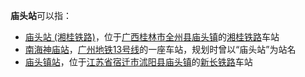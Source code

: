 '''庙头站'''可以指：
* [[庙头站_(湘桂铁路)|庙头站 (湘桂铁路)]]，位于[[广西壮族自治区|广西]][[桂林市|桂林市]][[全州县|全州县]][[庙头镇_(全州县)|庙头镇]]的[[湘桂铁路|湘桂铁路]]车站
* [[南海神庙站|南海神庙站]]，[[广州地铁13号线|广州地铁13号线]]的一座车站，规划时曾以“庙头站”为站名
* [[庙头镇站|庙头镇站]]，位于[[江苏省|江苏省]][[宿迁市|宿迁市]][[沭阳县|沭阳县]][[庙头镇_(沭阳县)|庙头镇]]的[[新长铁路|新长铁路]]车站

{{disambig|cat=三字车站名消歧义}}